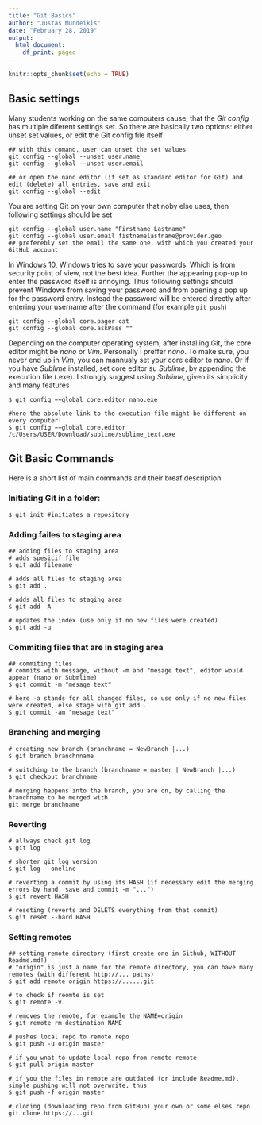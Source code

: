 ```yaml
---
title: "Git Basics"
author: "Justas Mundeikis"
date: "February 28, 2019"
output:
  html_document:
    df_print: paged
---
```


```r
knitr::opts_chunk$set(echo = TRUE)
```

## Basic settings

Many students working on the same computers cause, that the *Git config* has multiple diferent settings set. So  there are basically two options: either unset set values, or edit the Git config file itself
```
## with this comand, user can unset the set values
git config --global --unset user.name
git config --global --unset user.email

## or open the nano editor (if set as standard editor for Git) and edit (delete) all entries, save and exit
git config --global --edit
```

You are setting Git on your own computer that noby else uses, then following settings should be set
```
git config --global user.name "Firstname Lastname"
git config --global user.email fistnamelastname@provider.geo 
## preferebly set the email the same one, with which you created your GitHub account
```

In Windows 10, Windows tries to save your passwords. Which is from security point of view, not the best idea. Further the appearing pop-up to enter the password itself is annoying. Thus following settings should prevent Windows from saving your password and from opening a pop up for the password entry. Instead the password will be entered directly after entering your username after the command (for example `git push`)
```
git config --global core.pager cat
git config --global core.askPass ""
```

Depending on the computer operating system, after installing Git, the core editor might be *nano* or *Vim*. Personally I preffer *nano*. To make sure, you never end up in *Vim*, you can mannualy set your core editor to *nano*. Or if you have *Sublime* installed, set core editor su *Sublime*, by appending the execution file (.exe). I strongly suggest using *Sublime*, given its simplicity and many features

```
$ git config −−global core.editor nano.exe

#here the absolute link to the execution file might be different on every computer!
$ git config −−global core.editor /c/Users/USER/Download/sublime/sublime_text.exe
```

## Git Basic Commands

Here is a short list of main commands and their breaf description

### Initiating Git in a folder:
```
$ git init #initiates a repository
```
### Adding failes to staging area
```
## adding files to staging area
# adds spesicif file
$ git add filename

# adds all files to staging area
$ git add .

# adds all files to staging area
$ git add -A

# updates the index (use only if no new files were created)
$ git add -u
```

### Commiting files that are in staging area 
```
## commiting files
# commits with message, without -m and "mesage text", editor would appear (nano or Submlime)
$ git commit -m "mesage text" 

# here -a stands for all changed files, so use only if no new files were created, else stage with git add .
$ git commit -am "mesage text" 
```

### Branching and merging
```
# creating new branch (branchname = NewBranch |...)
$ git branch branchnname

# switching to the branch (branchname = master | NewBranch |...)
$ git checkout branchname

# merging happens into the branch, you are on, by calling the branchname to be merged with 
git merge branchname

```
### Reverting
```
# allways check git log
$ git log

# shorter git log version
$ git log --oneline

# reverting a commit by using its HASH (if necessary edit the merging errors by hand, save and commit -m "...")
$ git revert HASH 

# reseting (reverts and DELETS everything from that commit)
$ git reset --hard HASH
```
### Setting remotes
```
## setting remote directory (first create one in Github, WITHOUT Readme.md!)
# "origin" is just a name for the remote directory, you can have many remotes (with different http://... paths)
$ git add remote origin https://......git

# to check if reomte is set
$ git remote -v 

# removes the remote, for example the NAME=origin
$ git remote rm destination NAME 

# pushes local repo to remote repo 
$ git push -u origin master 

# if you wnat to update local repo from remote remote
$ git pull origin master

# if you the files in remote are outdated (or include Readme.md), simple pushing will not overwrite, thus
$ git push -f origin master

# cloning (downloading repo from GitHub) your own or some elses repo
git clone https://...git
```


